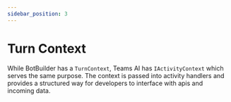 ```yaml
---
sidebar_position: 3
---
```



# Turn Context

While BotBuilder has a `TurnContext`, Teams AI has `IActivityContext` which serves the same purpose.
The context is passed into activity handlers and provides a structured way for developers to interface
with apis and incoming data.

